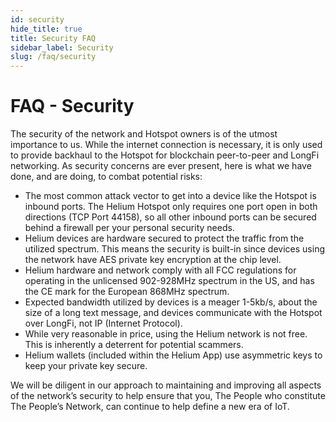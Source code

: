```yaml
---
id: security 
hide_title: true
title: Security FAQ
sidebar_label: Security
slug: /faq/security
---
```


# FAQ - Security

The security of the network and Hotspot owners is of the utmost importance to us.  While the internet connection is necessary, it is only used to provide backhaul to the Hotspot for blockchain peer-to-peer and LongFi networking. As security concerns are ever present, here is what we have done, and are doing, to combat potential risks:

- The most common attack vector to get into a device like the Hotspot is inbound ports.  The Helium Hotspot only requires one port open in both directions (TCP Port 44158), so all other inbound ports can be secured behind a firewall per your personal security needs.  
- Helium devices are hardware secured to protect the traffic from the utilized spectrum.  This means the security is built-in since devices using the network have AES private key encryption at the chip level.  
- Helium hardware and network comply with all FCC regulations for operating in the unlicensed 902-928MHz spectrum in the US, and has the CE mark for the European 868MHz spectrum.
- Expected bandwidth utilized by devices is a meager 1-5kb/s, about the size of a long text message, and devices communicate with the Hotspot over LongFi, not IP (Internet Protocol).
- While very reasonable in price, using the Helium network is not free. This is inherently a deterrent for potential scammers.
- Helium wallets (included within the Helium App) use asymmetric keys to keep your private key secure. 

We will be diligent in our approach to maintaining and improving all aspects of the network’s security to help ensure that you, The People who constitute The People’s Network, can continue to help define a new era of IoT. 
